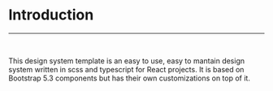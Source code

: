 
<Meta title="Documentation/Introduction" />


# Introduction
<hr/>
<br/>

This design system template is an easy to use, easy to mantain design system written in scss and typescript for React projects. It is based on Bootstrap 5.3 components but has their own customizations on top of it.
